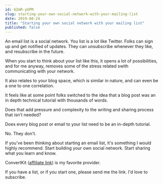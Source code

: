 ```yaml
---
id: 6ZmR-yUPM
slug: starting-your-own-social-network-with-your-mailing-list
date: 2019-08-24
title: "Starting your own social network with your mailing list"
published: false
---
```


An email list is a social network. You list is a lot like Twitter. Folks can sign up and get notified of updates. They can unsubscribe whenever they like, and resubscribe in the future.

When you start to think about your list like this, it opens a lot of possibilities, and for me anyway, removes some of the stress related swith communicating with your network.

It also relates to your blog space, which is similar in nature, and can even be a one to one correlation.

It feels like at some point folks switched to the idea that a blog post was an in depth technical tutorial with thousands of words.

Does that add pressure and complexity to the writing and sharing process that isn't needed?

Does every blog post or email to your list need to be an in-depth tutorial.

No. They don't.

If you've been thinking about starting an email list, it's something I would highly recommend. Start building your own social network. Start sharing what you learn and know.

ConvertKit ([affiliate link](https://convertkit.com?lmref=ia534A)) is my favorite provider. 

If you have a list, or if you start one, please send me the link. I'd love to subscribe.

